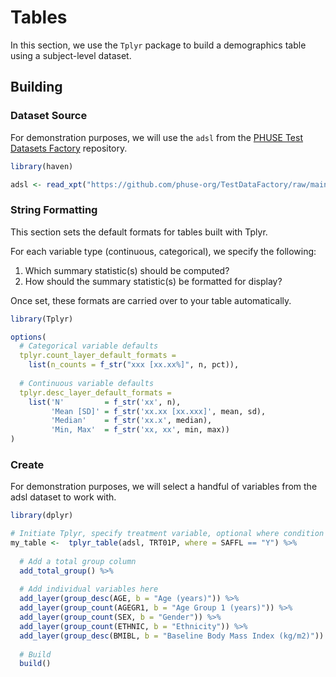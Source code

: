 # Tables

In this section, we use the `Tplyr` package to build a demographics table using a subject-level dataset. 

## Building

### Dataset Source
For demonstration purposes, we will use the `adsl` from the  <a href="https://advance.phuse.global/display/WEL/Test+Dataset+Factory">PHUSE Test Datasets Factory</a> repository.

```r
library(haven)

adsl <- read_xpt("https://github.com/phuse-org/TestDataFactory/raw/main/Updated/TDF_ADaM/adsl.xpt")
```

### String Formatting
This section sets the default formats for tables built with Tplyr.  

For each variable type (continuous, categorical), we specify the following:

1. Which summary statistic(s) should be computed?
2. How should the summary statistic(s) be formatted for display?

Once set, these formats are carried over to your table automatically.
```r
library(Tplyr)

options(
  # Categorical variable defaults
  tplyr.count_layer_default_formats =
    list(n_counts = f_str("xxx [xx.xx%]", n, pct)),
  
  # Continuous variable defaults
  tplyr.desc_layer_default_formats =
    list('N'         = f_str('xx', n),
         'Mean [SD]' = f_str('xx.xx [xx.xxx]', mean, sd),
         'Median'    = f_str('xx.x', median),
         'Min, Max'  = f_str('xx, xx', min, max))
)
```

### Create
For demonstration purposes, we will select a handful of variables from the adsl dataset to work with.

```r
library(dplyr)

# Initiate Tplyr, specify treatment variable, optional where condition
my_table <-  tplyr_table(adsl, TRT01P, where = SAFFL == "Y") %>%
  
  # Add a total group column
  add_total_group() %>%
  
  # Add individual variables here
  add_layer(group_desc(AGE, b = "Age (years)")) %>%
  add_layer(group_count(AGEGR1, b = "Age Group 1 (years)")) %>%
  add_layer(group_count(SEX, b = "Gender")) %>%
  add_layer(group_count(ETHNIC, b = "Ethnicity")) %>%
  add_layer(group_desc(BMIBL, b = "Baseline Body Mass Index (kg/m2)")) %>%
  
  # Build
  build()
```

